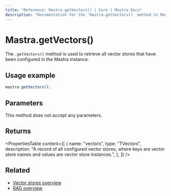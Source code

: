 ```yaml
---
title: "Reference: Mastra.getVectors() | Core | Mastra Docs"
description: "Documentation for the `Mastra.getVectors()` method in Mastra, which retrieves all configured vector stores."
---
```


# Mastra.getVectors()

The `.getVectors()` method is used to retrieve all vector stores that have been configured in the Mastra instance.

## Usage example

```typescript copy
mastra.getVectors();
```

## Parameters

This method does not accept any parameters.

## Returns

<PropertiesTable
  content={[
    {
      name: "vectors",
      type: "TVectors",
      description: "A record of all configured vector stores, where keys are vector store names and values are vector store instances.",
    },
  ]}
/>

## Related

- [Vector stores overview](/rag/vector-databases)
- [RAG overview](/rag/overview)
